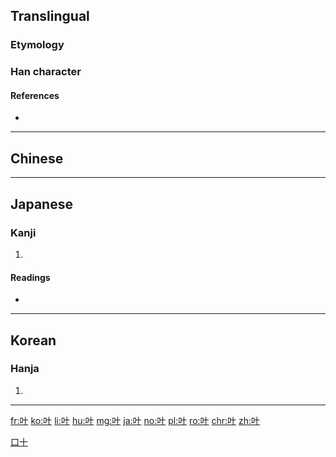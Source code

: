 {{also|葉}}
==Translingual==

===Etymology===
{{rfe|lang=mul|in particular, how did this character come to be the simplified form of [[葉]]? Was it based on an already used cursive form or something else?}}

===Han character===
{{Han char|rn=30|rad=口|as=02|sn=5|four=|canj=RJ|ids=⿰口十}}

====References====
* {{Han ref|kx=0174.010|dkj=03255|dj=0385.060|hdz=10568.020|uh=53F6|ud=21494}}

----

==Chinese==
{{zh-see|葉}}

----

==Japanese==

===Kanji===
{{ja-kanji|grade=|rs=口02}}

# {{defn|lang=ja|sort=口02}}

====Readings====
* {{ja-readings|on=[[きょう]] (kyō)|kun=[[かな]] (kana)}}

----

==Korean==

===Hanja===
{{ko-hanja|hangeul=협|mr=hyŏp}}

# {{defn|lang=ko|sort=口02}}

----

[[Category:CJKV simplified characters which already existed as traditional characters|口十]]

[[fr:叶]]
[[ko:叶]]
[[li:叶]]
[[hu:叶]]
[[mg:叶]]
[[ja:叶]]
[[no:叶]]
[[pl:叶]]
[[ro:叶]]
[[chr:叶]]
[[zh:叶]]
